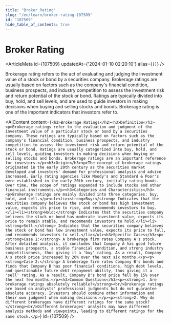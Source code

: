 ```yaml
---
title: "Broker Rating"
slug: "/en/learn/broker-rating-107509"
id: "107509"
hide_table_of_contents: true
---
```



# Broker Rating

<ArticleMeta id={107509} updatedAt={'2024-01-10 02:20:10'} alias={`[]`} />
<div className='border-solid border-b border-t-0 my-4 border-[var(--ifm-color-gray-300)]' />

Brokerage rating refers to the act of evaluating and judging the investment value of a stock or bond by a securities company. Brokerage ratings are usually based on factors such as the company's financial condition, business prospects, and industry competition to assess the investment risk and return potential of the stock or bond. Ratings are typically divided into buy, hold, and sell levels, and are used to guide investors in making decisions when buying and selling stocks and bonds. Brokerage rating is one of the important indicators that investors refer to.

<AIContent content={`<h2>Brokerage Ratings</h2><h3>Definition</h3><p>Brokerage ratings refer to the evaluation and judgment of the investment value of a particular stock or bond by a securities company. These ratings are typically based on factors such as the company's financial condition, business prospects, and industry competition to assess the investment risk and return potential of the stock or bond. Ratings are usually categorized into buy, hold, and sell levels, guiding investors in making decisions when buying or selling stocks and bonds. Brokerage ratings are an important reference for investors.</p><h3>Origin</h3><p>The concept of brokerage ratings originated in the early 20th century as the securities market developed and investors' demand for professional analysis and advice increased. Early rating agencies like Moody's and Standard & Poor's were established in the early 20th century, initially rating bonds. Over time, the scope of ratings expanded to include stocks and other financial instruments.</p><h3>Categories and Characteristics</h3><p>Brokerage ratings are mainly divided into three categories: buy, hold, and sell.</p><ul><li><strong>Buy:</strong> Indicates that the securities company believes the stock or bond has high investment value, expects its price to rise, and recommends investors to buy.</li><li><strong>Hold:</strong> Indicates that the securities company believes the stock or bond has moderate investment value, expects its price to remain stable, and recommends investors to hold.</li><li><strong>Sell:</strong> Indicates that the securities company believes the stock or bond has low investment value, expects its price to fall, and recommends investors to sell.</li></ul><h3>Specific Cases</h3><p><strong>Case 1:</strong> A brokerage firm rates Company A's stock. After detailed analysis, it concludes that Company A has good future business prospects, a stable financial condition, and strong industry competitiveness, thus giving it a 'buy' rating. As a result, Company A's stock price increased by 20% over the next six months.</p><p><strong>Case 2:</strong> A brokerage firm rates Company B's bonds and finds that Company B has poor financial conditions, high debt levels, and questionable future debt repayment ability, thus giving it a 'sell' rating. As a result, Company B's bond price fell by 15% over the next few months.</p><h3>Common Questions</h3><p><strong>1. Are brokerage ratings absolutely reliable?</strong><br/>Brokerage ratings are based on analysts' professional judgments but do not guarantee absolute accuracy. Investors should combine other information and their own judgment when making decisions.</p><p><strong>2. Why do different brokerages have different ratings for the same stock?</strong><br/>Different brokerages' analysts may have different analysis methods and viewpoints, leading to different ratings for the same stock.</p>`} id={107509} />

